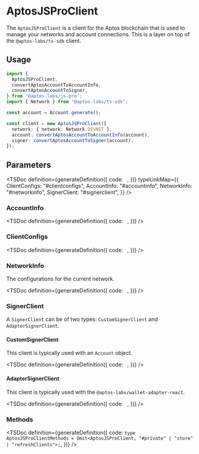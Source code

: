
# AptosJSProClient

The `AptosJSProClient` is a client for the Aptos blockchain that is used to manage your networks and account connections. This is a layer on top of the `@aptos-labs/ts-sdk` client.

## Usage

```ts
import {
  AptosJSProClient,
  convertAptosAccountToAccountInfo,
  convertAptosAccountToSigner,
} from "@aptos-labs/js-pro";
import { Network } from "@aptos-labs/ts-sdk";

const account = Account.generate();

const client = new AptosJSProClient({
  network: { network: Network.DEVNET },
  account: convertAptosAccountToAccountInfo(account),
  signer: convertAptosAccountToSigner(account),
});
```

## Parameters

<TSDoc
  definition={generateDefinition({
    code: `
    `,
  })}
  typeLinkMap={{
    ClientConfigs: "#clientconfigs",
    AccountInfo: "#accountinfo",
    NetworkInfo: "#networkinfo",
    SignerClient: "#signerclient",
  }}
/>

### AccountInfo

<TSDoc
  definition={generateDefinition({
    code: `
    `,
  })}
/>

### ClientConfigs

<TSDoc
  definition={generateDefinition({
    code: `
    `,
  })}
/>

### NetworkInfo

The configurations for the current network.

<TSDoc
  definition={generateDefinition({
    code: `
    `,
  })}
/>

### SignerClient

A `SignerClient` can be of two types: `CustomSignerClient` and `AdapterSignerClient`.

#### CustomSignerClient

This client is typically used with an `Account` object.

<TSDoc
  definition={generateDefinition({
    code: `
    `,
  })}
/>

#### AdapterSignerClient

This client is typically used with the `@aptos-labs/wallet-adapter-react`.

<TSDoc
  definition={generateDefinition({
    code: `
    `,
  })}
/>

### Methods

<TSDoc
  definition={generateDefinition({
    code: `
    type AptosJSProClientMethods = Omit<AptosJSProClient, "#private" | "store" | "refreshClients">;
    `,
  })}
/>
